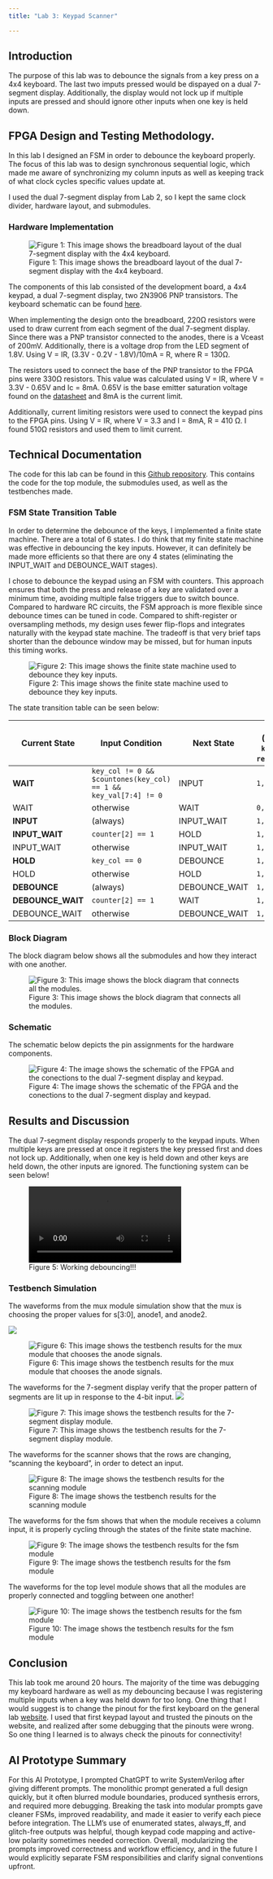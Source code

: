```yaml
---
title: "Lab 3: Keypad Scanner"

---
```


## Introduction
The purpose of this lab was to debounce the signals from a key press on a 4x4 keyboard. The last two imputs pressed would be dispayed on a dual 7-segment display. Additionally, the display would not lock up if multiple inputs are pressed and should ignore other inputs when one key is held down.


## FPGA Design and Testing Methodology. 
In this lab I designed an FSM in order to debounce the keyboard properly. The focus of this lab was to design synchronous sequential logic, which made me aware of synchronizing my column inputs as well as keeping track of what clock cycles specific values update at. 

I used the dual 7-segment display from Lab 2, so I kept the same clock divider, hardware layout, and submodules. 


### Hardware Implementation
![Figure 1: This image shows the breadboard layout of the dual 7-segment display with the 4x4 keyboard.](images/lab3_board.jpg)

The components of this lab consisted of the development board, a 4x4 keypad, a dual 7-segment display, two 2N3906 PNP transistors. The keyboard schematic can be found [here](https://hmc-e155.github.io/assets/doc/Keypad_Pinout_Adafruit_3845.jpg).

When implementing the design onto the breadboard, 220Ω resistors were used to draw current from each segment of the dual 7-segment display. Since there was a PNP transistor connected to the anodes, there is a Vceast of 200mV. Additionally, there is a voltage drop from the LED segment of 1.8V. Using V = IR, (3.3V - 0.2V - 1.8V)/10mA = R, where R = 130Ω.

The resistors used to connect the base of the PNP transistor to the FPGA pins were 330Ω resistors. This value was calculated using V = IR, where V = 3.3V - 0.65V and Ic = 8mA. 0.65V is the base emitter saturation voltage found on the [datasheet](https://hmc-e155.github.io/assets/doc/2N3906-D.pdf) and 8mA is the current limit. 

Additionally, current limiting resistors were used to connect the keypad pins to the FPGA pins. Using V = IR, where V = 3.3 and I = 8mA, R = 410 Ω. I found 510Ω resistors and used them to limit current. 


## Technical Documentation
The code for this lab can be found in this [Github repository](https://github.com/juliacygong/E155/tree/main/lab03). This contains the code for the top module, the submodules used, as well as the testbenches made. 

### FSM State Transition Table
In order to determine the debounce of the keys, I implemented a finite state machine. There are a total of 6 states. I do think that my finite state machine was effective in debouncing the key inputs. However, it can definitely be made more efficients so that there are ony 4 states (eliminating the INPUT_WAIT and DEBOUNCE_WAIT stages).

I chose to debounce the keypad using an FSM with counters. This approach ensures that both the press and release of a key are validated over a minimum time, avoiding multiple false triggers due to switch bounce. Compared to hardware RC circuits, the FSM approach is more flexible since debounce times can be tuned in code. Compared to shift-register or oversampling methods, my design uses fewer flip-flops and integrates naturally with the keypad state machine. The tradeoff is that very brief taps shorter than the debounce window may be missed, but for human inputs this timing works.

![Figure 2: This image shows the finite state machine used to debounce they key inputs.](images/lab3_fsm.png)

The state transition table can be seen below:

| Current State   | Input Condition                                                      | Next State     | Outputs (`row_stop`, `key_valid`, `reset_count`) |
|-----------------|----------------------------------------------------------------------|----------------|--------------------------------------------------|
| **WAIT**        | `key_col != 0 && $countones(key_col) == 1 && key_val[7:4] != 0`      | INPUT          | `1, 0, 0` |
| WAIT            | otherwise                                                            | WAIT           | `0, 0, 0` |
| **INPUT**       | (always)                                                             | INPUT_WAIT     | `1, 0, 0` |
| **INPUT_WAIT**  | `counter[2] == 1`                                                    | HOLD           | `1, 1, 1` |
| INPUT_WAIT      | otherwise                                                            | INPUT_WAIT     | `1, 0, 1` |
| **HOLD**        | `key_col == 0`                                                       | DEBOUNCE       | `1, 0, 0` |
| HOLD            | otherwise                                                            | HOLD           | `1, 0, 0` |
| **DEBOUNCE**    | (always)                                                             | DEBOUNCE_WAIT  | `1, 0, 0` |
| **DEBOUNCE_WAIT** | `counter[2] == 1`                                                  | WAIT           | `1, 0, 1` |
| DEBOUNCE_WAIT   | otherwise                                                            | DEBOUNCE_WAIT  | `1, 0, 1` |


### Block Diagram
The block diagram below shows all the submodules and how they interact with one another. 

![Figure 3: This image shows the block diagram that connects all the modules.](images/lab3_block.png)


### Schematic
The schematic below depicts the pin assignments for the hardware components. 

![Figure 4: The image shows the schematic of the FPGA and the conections to the dual 7-segment display and keypad.](images/lab3_schematic.png)


## Results and Discussion
The dual 7-segment display responds properly to the keypad inputs. When multiple keys are pressed at once it registers the key pressed first and does not lock up. Additionally, when one key is held down and other keys are held down, the other inputs are ignored. The functioning system can be seen below!

![Figure 5: Working debouncing!!!](images/IMG_6136.mov)


### Testbench Simulation

The waveforms from the mux module simulation show that the mux is choosing the proper values for s[3:0], anode1, and anode2. 

![](images/mux_waveform.png)

![Figure 6: This image shows the testbench results for the mux module that chooses the anode signals.](images/mux_result.png)

The waveforms for the 7-segment display verify that the proper pattern of segments are lit up in response to the 4-bit input. 
![](images/seg_waveform.png)

![Figure 7: This image shows the testbench results for the 7-segment display module.](images/seg_results.png)

The waveforms for the scanner shows that the rows are changing, "scanning the keyboard", in order to detect an input.

![Figure 8: The image shows the testbench results for the scanning module](images/scan_waves.png)

The waveforms for the fsm shows that when the module receives a column input, it is properly cycling through the states of the finite state machine.

![Figure 9: The image shows the testbench results for the fsm module](images/fsm_waves.png)

The waveforms for the top level module shows that all the modules are properly connected and toggling between one another!

![Figure 10: The image shows the testbench results for the fsm module](images/lab3_waves.png)


## Conclusion
This lab took me around 20 hours. The majority of the time was debugging my keyboard hardware as well as my debouncing because I was registering multiple inputs when a key was held down for too long. One thing that I would suggest is to change the pinout for the first keyboard on the general lab [website](https://hmc-e155.github.io/lab/lab3/). I used that first keypad layout and trusted the pinouts on the website, and realized after some debugging that the pinouts were wrong. So one thing I learned is to always check the pinouts for connectivity!


## AI Prototype Summary
For this AI Prototype, I prompted ChatGPT to write SystemVerilog after giving different prompts.
The monolithic prompt generated a full design quickly, but it often blurred module boundaries, produced synthesis errors, and required more debugging. Breaking the task into modular prompts gave cleaner FSMs, improved readability, and made it easier to verify each piece before integration. The LLM’s use of enumerated states, always_ff, and glitch-free outputs was helpful, though keypad code mapping and active-low polarity sometimes needed correction. Overall, modularizing the prompts improved correctness and workflow efficiency, and in the future I would explicitly separate FSM responsibilities and clarify signal conventions upfront.